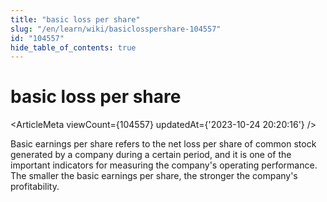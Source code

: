 ```yaml
---
title: "basic loss per share"
slug: "/en/learn/wiki/basiclosspershare-104557"
id: "104557"
hide_table_of_contents: true
---
```



<Breadcrumbs current="basic loss per share" />

# basic loss per share

<ArticleMeta viewCount={104557} updatedAt={'2023-10-24 20:20:16'} />
<div className='border-solid border-b border-t-0 my-4 border-[var(--ifm-color-gray-300)]' />

Basic earnings per share refers to the net loss per share of common stock generated by a company during a certain period, and it is one of the important indicators for measuring the company's operating performance. The smaller the basic earnings per share, the stronger the company's profitability.

